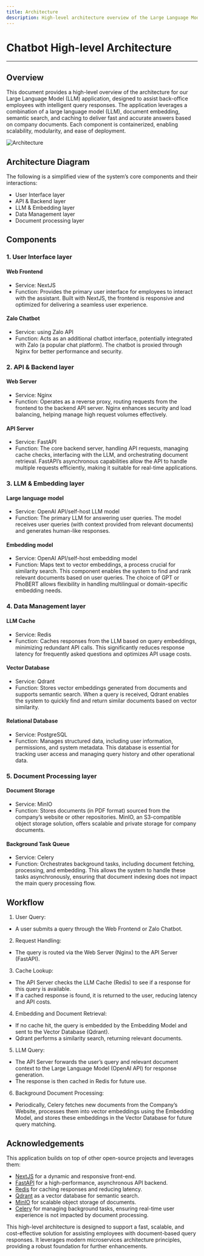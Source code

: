 ```yaml
---
title: Architecture
description: High-level architecture overview of the Large Language Model (LLM) application for intelligent query responses.
---
```


# Chatbot High-level Architecture

---

## Overview

This document provides a high-level overview of the architecture for our Large Language Model (LLM) application, designed to assist back-office employees with intelligent query responses. The application leverages a combination of a large language model (LLM), document embedding, semantic search, and caching to deliver fast and accurate answers based on company documents. Each component is containerized, enabling scalability, modularity, and ease of deployment.


<img src={architecture} alt="Architecture" />

## Architecture Diagram

The following is a simplified view of the system’s core components and their interactions:

- User Interface layer
- API & Backend layer
- LLM & Embedding layer
- Data Management layer
- Document processing layer

## Components

### 1. User Interface layer

#### Web Frontend

- Service: NextJS
- Function: Provides the primary user interface for employees to interact with the assistant. Built with NextJS, the frontend is responsive and optimized for delivering a seamless user experience.

#### Zalo Chatbot

- Service: using Zalo API
- Function: Acts as an additional chatbot interface, potentially integrated with Zalo (a popular chat platform). The chatbot is proxied through Nginx for better performance and security.

### 2. API & Backend layer

#### Web Server

- Service: Nginx
- Function: Operates as a reverse proxy, routing requests from the frontend to the backend API server. Nginx enhances security and load balancing, helping manage high request volumes effectively.

#### API Server

- Service: FastAPI
- Function: The core backend server, handling API requests, managing cache checks, interfacing with the LLM, and orchestrating document retrieval. FastAPI’s asynchronous capabilities allow the API to handle multiple requests efficiently, making it suitable for real-time applications.

### 3. LLM & Embedding layer

#### Large language model

- Service: OpenAI API/self-host LLM model
- Function: The primary LLM for answering user queries. The model receives user queries (with context provided from relevant documents) and generates human-like responses.

#### Embedding model

- Service: OpenAI API/self-host embedding model
- Function: Maps text to vector embeddings, a process crucial for similarity search. This component enables the system to find and rank relevant documents based on user queries. The choice of GPT or PhoBERT allows flexibility in handling multilingual or domain-specific embedding needs.

### 4. Data Management layer

#### LLM Cache

- Service: Redis
- Function: Caches responses from the LLM based on query embeddings, minimizing redundant API calls. This significantly reduces response latency for frequently asked questions and optimizes API usage costs.

#### Vector Database

- Service: Qdrant
- Function: Stores vector embeddings generated from documents and supports semantic search. When a query is received, Qdrant enables the system to quickly find and return similar documents based on vector similarity.

#### Relational Database

- Service: PostgreSQL
- Function: Manages structured data, including user information, permissions, and system metadata. This database is essential for tracking user access and managing query history and other operational data.

### 5. Document Processing layer

#### Document Storage

- Service: MinIO
- Function: Stores documents (in PDF format) sourced from the company’s website or other repositories. MinIO, an S3-compatible object storage solution, offers scalable and private storage for company documents.

#### Background Task Queue

- Service: Celery
- Function: Orchestrates background tasks, including document fetching, processing, and embedding. This allows the system to handle these tasks asynchronously, ensuring that document indexing does not impact the main query processing flow.

## Workflow

1. User Query:

- A user submits a query through the Web Frontend or Zalo Chatbot.

2. Request Handling:

- The query is routed via the Web Server (Nginx) to the API Server (FastAPI).

3. Cache Lookup:

- The API Server checks the LLM Cache (Redis) to see if a response for this query is available.
- If a cached response is found, it is returned to the user, reducing latency and API costs.

4. Embedding and Document Retrieval:

- If no cache hit, the query is embedded by the Embedding Model and sent to the Vector Database (Qdrant).
- Qdrant performs a similarity search, returning relevant documents.

5. LLM Query:

- The API Server forwards the user’s query and relevant document context to the Large Language Model (OpenAI API) for response generation.
- The response is then cached in Redis for future use.

6. Background Document Processing:

- Periodically, Celery fetches new documents from the Company’s Website, processes them into vector embeddings using the Embedding Model, and stores these embeddings in the Vector Database for future query matching.

## Acknowledgements

This application builds on top of other open-source projects and leverages them:

- [NextJS](https://github.com/vercel/next.js) for a dynamic and responsive front-end.
- [FastAPI](https://github.com/fastapi/fastapi) for a high-performance, asynchronous API backend.
- [Redis](https://github.com/redis/redis) for caching responses and reducing latency.
- [Qdrant](https://github.com/qdrant/qdrant) as a vector database for semantic search.
- [MinIO](https://github.com/minio/minio) for scalable object storage of documents.
- [Celery](https://github.com/celery/celery) for managing background tasks, ensuring real-time user experience is not impacted by document processing.

This high-level architecture is designed to support a fast, scalable, and cost-effective solution for assisting employees with document-based query responses. It leverages modern microservices architecture principles, providing a robust foundation for further enhancements.
